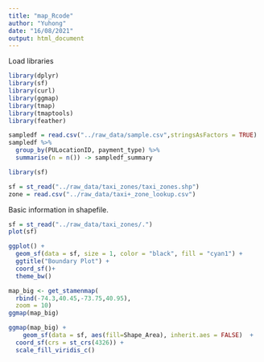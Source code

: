 ```yaml
---
title: "map_Rcode"
author: "Yuhong"
date: "16/08/2021"
output: html_document
---
```


Load libraries
```r
library(dplyr)
library(sf)
library(curl)
library(ggmap)
library(tmap)
library(tmaptools)
library(feather)
```

```r
sampledf = read.csv("../raw_data/sample.csv",stringsAsFactors = TRUE)
sampledf %>% 
  group_by(PULocationID, payment_type) %>% 
  summarise(n = n()) -> sampledf_summary
```

```r
library(sf)
```

```r
sf = st_read("../raw_data/taxi_zones/taxi_zones.shp")
zone = read.csv("../raw_data/taxi+_zone_lookup.csv")
```

Basic information in shapefile.

```r
sf = st_read("../raw_data/taxi_zones/.")
plot(sf)
```

```r
ggplot() + 
  geom_sf(data = sf, size = 1, color = "black", fill = "cyan1") + 
  ggtitle("Boundary Plot") + 
  coord_sf()+
  theme_bw()
```

```r
map_big <- get_stamenmap(
  rbind(-74.3,40.45,-73.75,40.95),
  zoom = 10)
ggmap(map_big)
```

```r
ggmap(map_big) +
    geom_sf(data = sf, aes(fill=Shape_Area), inherit.aes = FALSE)  +
  coord_sf(crs = st_crs(4326)) +
  scale_fill_viridis_c()
```

